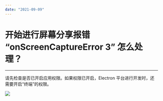 ```yaml
---
date: "2021-09-09"
---
```

# 开始进行屏幕分享报错 “onScreenCaptureError 3” 怎么处理？
---

请先检查是否已开启应用权限。如果权限已开启，Electron 平台进行开发时，还需要开启“终端”的权限。
<Frame width="512" height="auto" caption=""><Frame width="512" height="auto" caption=""><img src="https://doc-media.zego.im/sdk-doc/Pics/macOS/ScreenSharing/CommonProblems/screenSharing_Problems_macOS_3.png" /></Frame></Frame>